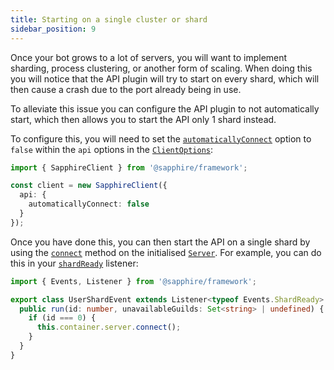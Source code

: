 ```yaml
---
title: Starting on a single cluster or shard
sidebar_position: 9
---
```


Once your bot grows to a lot of servers, you will want to implement sharding, process clustering, or another form of
scaling. When doing this you will notice that the API plugin will try to start on every shard, which will then cause a
crash due to the port already being in use.

To alleviate this issue you can configure the API plugin to not automatically start, which then allows you to start the
API only 1 shard instead.

To configure this, you will need to set the [`automaticallyConnect`] option to `false` within the `api` options in the
[`ClientOptions`]:

```typescript ts2esm2cjs|{5}|{5}
import { SapphireClient } from '@sapphire/framework';

const client = new SapphireClient({
  api: {
    automaticallyConnect: false
  }
});
```

Once you have done this, you can then start the API on a single shard by using the [`connect`] method on the initialised
[`Server`]. For example, you can do this in your [`shardReady`] listener:

```typescript ts2esm2cjs|{5-7}
import { Events, Listener } from '@sapphire/framework';

export class UserShardEvent extends Listener<typeof Events.ShardReady> {
  public run(id: number, unavailableGuilds: Set<string> | undefined) {
    if (id === 0) {
      this.container.server.connect();
    }
  }
}
```

[`automaticallyConnect`]:
  ../../../Documentation/api-plugins/@sapphire/plugin-api/interfaces/ServerOptions#automaticallyconnect
[`ClientOptions`]: ../../../Documentation/api-framework/interfaces/SapphireClientOptions
[`Server`]: ../../../Documentation/api-plugins/@sapphire/plugin-api/classes/Server
[`connect`]: ../../../Documentation/api-plugins/@sapphire/plugin-api/classes/Server#connect
[`shardReady`]: https://discord.js.org/docs/packages/discord.js/main/Client:Class#shardReady
